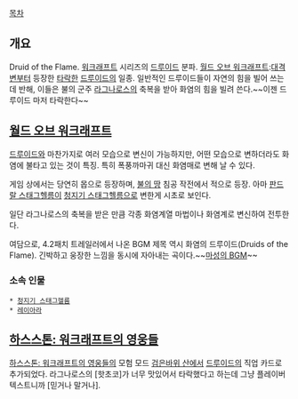[[목차]]

== 개요 ==
Druid of the Flame. [[워크래프트]] 시리즈의 [[드루이드]] 분파. [[월드 오브 워크래프트]]:[[대격변]]부터 등장한 [[타락]]한 [[드루이드]]의 일종. 일반적인 드루이드들이 자연의 힘을 빌어 쓰는 데 반해, 이들은 불의 군주 [[라그나로스]]의 축복을 받아 화염의 힘을 빌려 쓴다.~~이젠 드루이드 마저 타락한다~~

== [[월드 오브 워크래프트]] ==
[[드루이드(월드 오브 워크래프트)|드루이드]]와 마찬가지로 여러 모습으로 변신이 가능하지만, 어떤 모습으로 변하더라도 화염에 불타고 있는 것이 특징. 특히 폭풍까마귀 대신 화염매로 변해 날 수 있다.

게임 상에서는 당연히 몹으로 등장하며, [[불의 땅]] 침공 작전에서 적으로 등장. 아마 [[판드랄 스태그헬름]]이 [[청지기 스태그헬름]]으로 변한게 시초로 보인다.

일단 라그나로스의 축복을 받은 만큼 각종 화염계열 마법이나 화염계로 변신하여 전투한다.

여담으로, 4.2패치 트레일러에서 나온 BGM 제목 역시 화염의 드루이드(Druids of the Flame). 긴박하고 웅장한 느낌을 동시에 자아내는 곡이다.~~[[마성의 BGM]]~~

=== 소속 인물 ===
 * [[청지기 스태그헬름]]
 * [[레이아라]]

== [[하스스톤: 워크래프트의 영웅들]] ==
[[하스스톤: 워크래프트의 영웅들]]의 모험 모드 [[검은바위 산(하스스톤: 워크래프트의 영웅들)|검은바위 산]]에서 [[말퓨리온 스톰레이지(하스스톤: 워크래프트의 영웅들)|드루이드]]의 직업 카드로 추가되었다. 라그나로스의 [핫초코]가 너무 맛있어서 타락했다고 하는데 그냥 플레이버 텍스트니까 [믿거나 말거나].
